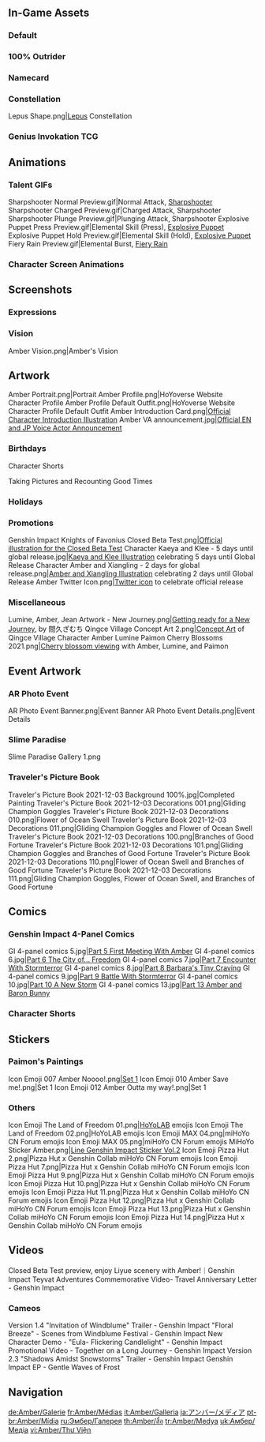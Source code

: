 {{CharacterTabs}}
{{TOC limit}}
==In-Game Assets==
===Default===
{{Assets}}

===100% Outrider===
{{Assets/Outfit|100% Outrider}}

===Namecard===
{{Assets/Namecard|Bunny|Amber}}

===Constellation===
<gallery>Lepus Shape.png|[[Lepus]] Constellation</gallery>

===Genius Invokation TCG===
{{Main|Genius Invokation TCG}}
{{Genius Invokation TCG Cards by Featured Gallery}}

==Animations==
===Talent GIFs===
<gallery>
Sharpshooter Normal Preview.gif|Normal Attack, [[Sharpshooter]]
Sharpshooter Charged Preview.gif|Charged Attack, Sharpshooter
Sharpshooter Plunge Preview.gif|Plunging Attack, Sharpshooter
Explosive Puppet Press Preview.gif|Elemental Skill (Press), [[Explosive Puppet]]
Explosive Puppet Hold Preview.gif|Elemental Skill (Hold), [[Explosive Puppet]]
Fiery Rain Preview.gif|Elemental Burst, [[Fiery Rain]]
</gallery>

===Character Screen Animations===
{{Preview/CharacterAnimations}}

==Screenshots==
===Expressions===
{{Character Expression|Amber|Default|Happy|Wink}}

===Vision===
<gallery>Amber Vision.png|Amber's Vision</gallery>

==Artwork==
<gallery>
Amber Portrait.png|Portrait
Amber Profile.png|HoYoverse Website Character Profile
Amber Profile Default Outfit.png|HoYoverse Website Character Profile Default Outfit
Amber Introduction Card.png|[https://twitter.com/GenshinImpact/status/1140113833026936832 Official Character Introduction Illustration]
Amber VA announcement.jpg|[https://twitter.com/GenshinImpact/status/1322357627041554437 Official EN and JP Voice Actor Announcement] <!--2020-10-31-->
</gallery>

===Birthdays===
{{Files by Character Gallery|Amber Birthday Artwork|character = Amber|not1=Character Shorts|not2=Taking Pictures and Recounting Good Times Images}}

;Character Shorts
{{Files by Character Gallery|Amber Birthday Artwork|character = Amber|not1=Character Birthday Artwork|not2=Taking Pictures and Recounting Good Times Images}}

;Taking Pictures and Recounting Good Times
{{Main|Taking Pictures and Recounting Good Times/Story/Amber}}
{{Files by Character Gallery|Amber Birthday Artwork|character = Amber|not1=Character Shorts|not2=Character Birthday Artwork}}

===Holidays===
{{Files by Character Gallery|Holiday Artwork}}

===Promotions===
<gallery>
Genshin Impact Knights of Favonius Closed Beta Test.png|[https://twitter.com/GenshinImpact/status/1139533292338913281 Official illustration for the Closed Beta Test]
Character Kaeya and Klee - 5 days until global release.jpg|[https://twitter.com/GenshinImpact/status/1308677487438700544 Kaeya and Klee Illustration] celebrating 5 days until Global Release
Character Amber and Xiangling - 2 days for global release.png|[https://twitter.com/GenshinImpact/status/1309704246690902016 Amber and Xiangling Illustration] celebrating 2 days until Global Release
Amber Twitter Icon.png|[https://twitter.com/Genshin_7/status/1310425266129305606 Twitter icon] to celebrate official release
</gallery>
<!--
===Social Media===
<gallery>

</gallery>
-->
===Miscellaneous===
<gallery>
Lumine, Amber, Jean Artwork - New Journey.png|[https://twitter.com/GenshinImpact/status/1260782000920604672 Getting ready for a New Journey], by 間久ざむち
Qingce Village Concept Art 2.png|[https://genshin.hoyoverse.com/en/news/detail/1512 Concept Art] of Qingce Village
Character Amber Lumine Paimon Cherry Blossoms 2021.png|[https://twitter.com/Genshin_7/status/1373122124018163713 Cherry blossom viewing] with Amber, Lumine, and Paimon
</gallery>

==Event Artwork==
===AR Photo Event===
{{Main|AR Photo Event}}
<gallery>
AR Photo Event Banner.png|Event Banner
AR Photo Event Details.png|Event Details
</gallery>

===Slime Paradise===
{{Main|Slime Paradise}}
<gallery>
Slime Paradise Gallery 1.png
</gallery>

===Traveler's Picture Book===
{{Main|Traveler's Picture Book/2021-12-03}}
<gallery>
Traveler's Picture Book 2021-12-03 Background 100%.jpg|Completed Painting
Traveler's Picture Book 2021-12-03 Decorations 001.png|Gliding Champion Goggles
Traveler's Picture Book 2021-12-03 Decorations 010.png|Flower of Ocean Swell
Traveler's Picture Book 2021-12-03 Decorations 011.png|Gliding Champion Goggles and Flower of Ocean Swell
Traveler's Picture Book 2021-12-03 Decorations 100.png|Branches of Good Fortune
Traveler's Picture Book 2021-12-03 Decorations 101.png|Gliding Champion Goggles and Branches of Good Fortune
Traveler's Picture Book 2021-12-03 Decorations 110.png|Flower of Ocean Swell and Branches of Good Fortune
Traveler's Picture Book 2021-12-03 Decorations 111.png|Gliding Champion Goggles, Flower of Ocean Swell, and Branches of Good Fortune
</gallery>

==Comics==
===Genshin Impact 4-Panel Comics===
<gallery>
GI 4-panel comics 5.jpg|[https://twitter.com/GenshinImpact/status/1350654077529677824 Part 5 First Meeting With Amber]
GI 4-panel comics 6.jpg|[https://twitter.com/GenshinImpact/status/1353190792601321472 Part 6 The City of... Freedom]
GI 4-panel comics 7.jpg|[https://twitter.com/GenshinImpact/status/1355727508117839878 Part 7 Encounter With Stormterror]
GI 4-panel comics 8.jpg|[https://twitter.com/GenshinImpact/status/1358264223873200128 Part 8 Barbara's Tiny Craving]
GI 4-panel comics 9.jpg|[https://twitter.com/GenshinImpact/status/1360468749195726852 Part 9 Battle With Stormterror]
GI 4-panel comics 10.jpg|[https://twitter.com/GenshinImpact/status/1363337654272618498 Part 10 A New Storm]
GI 4-panel comics 13.jpg|[https://twitter.com/GenshinImpact/status/1370585411068719106 Part 13 Amber and Baron Bunny]
</gallery>

===Character Shorts===
{{Files by Character Gallery|Character Shorts|character = Amber|not1=Amber Birthday Artwork}}

==Stickers==
===Paimon's Paintings===
{{Main|Paimon's Paintings}}
<gallery>
Icon Emoji 007 Amber Noooo!.png|[[Paimon's Paintings#Set 1|Set 1]]
Icon Emoji 010 Amber Save me!.png|Set 1
Icon Emoji 012 Amber Outta my way!.png|Set 1
</gallery>

===Others===
<gallery>
Icon Emoji The Land of Freedom 01.png|[[HoYoLAB]] emojis
Icon Emoji The Land of Freedom 02.png|HoYoLAB emojis
Icon Emoji MAX 04.png|miHoYo CN Forum emojis
Icon Emoji MAX 05.png|miHoYo CN Forum emojis
MiHoYo Sticker Amber.png|[https://store.line.me/stickershop/product/14369332/en Line Genshin Impact Sticker Vol.2]
Icon Emoji Pizza Hut 2.png|Pizza Hut x Genshin Collab miHoYo CN Forum emojis
Icon Emoji Pizza Hut 7.png|Pizza Hut x Genshin Collab miHoYo CN Forum emojis
Icon Emoji Pizza Hut 9.png|Pizza Hut x Genshin Collab miHoYo CN Forum emojis
Icon Emoji Pizza Hut 10.png|Pizza Hut x Genshin Collab miHoYo CN Forum emojis
Icon Emoji Pizza Hut 11.png|Pizza Hut x Genshin Collab miHoYo CN Forum emojis
Icon Emoji Pizza Hut 12.png|Pizza Hut x Genshin Collab miHoYo CN Forum emojis
Icon Emoji Pizza Hut 13.png|Pizza Hut x Genshin Collab miHoYo CN Forum emojis
Icon Emoji Pizza Hut 14.png|Pizza Hut x Genshin Collab miHoYo CN Forum emojis
</gallery>

==Videos==
<gallery>
Closed Beta Test preview, enjoy Liyue scenery with Amber!｜Genshin Impact
Teyvat Adventures Commemorative Video- Travel Anniversary Letter - Genshin Impact
</gallery>

===Cameos===
<gallery>
Version 1.4 "Invitation of Windblume" Trailer - Genshin Impact
"Floral Breeze" - Scenes from Windblume Festival - Genshin Impact
New Character Demo - "Eula- Flickering Candlelight" - Genshin Impact
Promotional Video - Together on a Long Journey - Genshin Impact
Version 2.3 "Shadows Amidst Snowstorms" Trailer - Genshin Impact
Genshin Impact EP - Gentle Waves of Frost
</gallery>
<!--
==References==
{{Reflist}}
-->
==Navigation==
{{Character Navbox|link type=media}}

[[de:Amber/Galerie]]
[[fr:Amber/Médias]]
[[it:Amber/Galleria]]
[[ja:アンバー/メディア]]
[[pt-br:Amber/Mídia]]
[[ru:Эмбер/Галерея]]
[[th:Amber/สื่อ]]
[[tr:Amber/Medya]]
[[uk:Амбер/Медіа]]
[[vi:Amber/Thư Viện]]